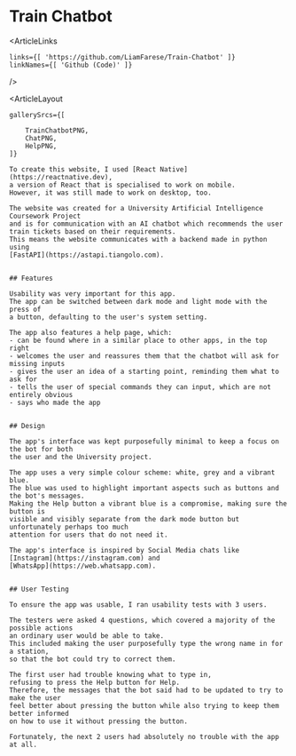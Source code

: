 


# Train Chatbot

<ArticleLinks

    links={[ 'https://github.com/LiamFarese/Train-Chatbot' ]}
    linkNames={[ 'Github (Code)' ]}
/>

<ArticleLayout 

    gallerySrcs={[

        TrainChatbotPNG,
        ChatPNG,
        HelpPNG,
    ]}
>
    To create this website, I used [React Native](https://reactnative.dev),
    a version of React that is specialised to work on mobile.
    However, it was still made to work on desktop, too.
    
    The website was created for a University Artificial Intelligence Coursework Project
    and is for communication with an AI chatbot which recommends the user
    train tickets based on their requirements.
    This means the website communicates with a backend made in python using
    [FastAPI](https://astapi.tiangolo.com).


    ## Features

    Usability was very important for this app.
    The app can be switched between dark mode and light mode with the press of
    a button, defaulting to the user's system setting.

    The app also features a help page, which:
    - can be found where in a similar place to other apps, in the top right
    - welcomes the user and reassures them that the chatbot will ask for missing inputs
    - gives the user an idea of a starting point, reminding them what to ask for
    - tells the user of special commands they can input, which are not entirely obvious
    - says who made the app


    ## Design

    The app's interface was kept purposefully minimal to keep a focus on the bot for both
    the user and the University project.

    The app uses a very simple colour scheme: white, grey and a vibrant blue.
    The blue was used to highlight important aspects such as buttons and the bot's messages.
    Making the Help button a vibrant blue is a compromise, making sure the button is
    visible and visibly separate from the dark mode button but unfortunately perhaps too much
    attention for users that do not need it.

    The app's interface is inspired by Social Media chats like 
    [Instagram](https://instagram.com) and
    [WhatsApp](https://web.whatsapp.com).


    ## User Testing

    To ensure the app was usable, I ran usability tests with 3 users.

    The testers were asked 4 questions, which covered a majority of the possible actions
    an ordinary user would be able to take.
    This included making the user purposefully type the wrong name in for a station,
    so that the bot could try to correct them.

    The first user had trouble knowing what to type in,
    refusing to press the Help button for Help.
    Therefore, the messages that the bot said had to be updated to try to make the user
    feel better about pressing the button while also trying to keep them better informed
    on how to use it without pressing the button.

    Fortunately, the next 2 users had absolutely no trouble with the app at all.

</ArticleLayout>

